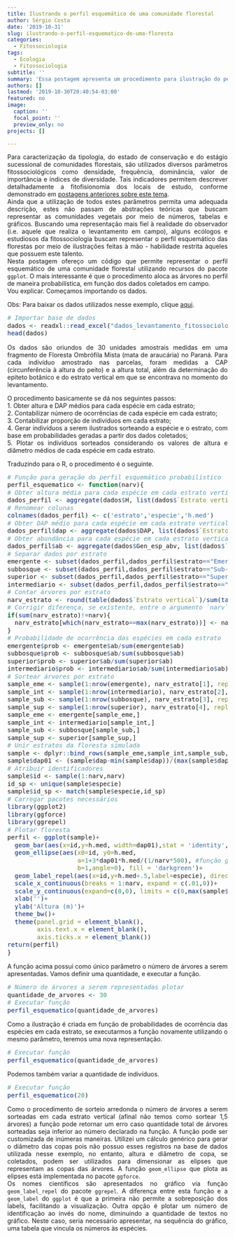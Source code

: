 ```yaml
---
title: Ilustrando o perfil esquemático de uma comunidade florestal
author: Sérgio Costa
date: '2019-10-31'
slug: ilustrando-o-perfil-esquematico-de-uma-floresta
categories:
  - Fitossociologia
tags:
  - Ecologia
  - Fitossociologia
subtitle: ''
summary: 'Essa postagem apresenta um procedimento para ilustração do perfil esquemático de uma comunidade florestal de maneira probabilística.'
authors: []
lastmod: '2019-10-30T20:40:54-03:00'
featured: no
image: 
  caption: ''
  focal_point: ''
  preview_only: no
projects: []

---
```

Para caracterização da tipologia, do estado de conservação e do estágio sucessional de comunidades florestais, são utilizados diversos parâmetros fitossociológicos como densidade, frequência, dominância, valor de importãncia e índices de diversidade. Tais indicadores permitem descrever detalhadamente a fitofisionomia dos locais de estudo, conforme demonstrado em [postagens anteriores sobre este tema](https://mensura-r.netlify.com/categories/fitossociologia/).  
Ainda que a utilização de todos estes parâmetros permita uma adequada descrição, estes não passam de abstrações teóricas que buscam representar as comunidades vegetais por meio de números, tabelas e gráficos. 
Buscando uma representação mais fiel à realidade do observador (i.e. aquele que realiza o levantamento em campo), alguns ecólogos e estudiosos da fitossociologia buscam representar o perfil esquemático das florestas por meio de ilustrações feitas à mão - habilidade restrita àqueles que possuem este talento.  
Nesta postagem ofereço um código que permite representar o perfil esquemático de uma comunidade florestal utilizando recursos do pacote `ggplot`. O mais interessante é que o procedimento aloca as árvores no perfil de maneira probabilística, em função dos dados coletados em campo.  
Vou explicar. Começamos importando os dados.

Obs: Para baixar os dados utilizados nesse exemplo, clique [aqui](https://github.com/sergiocostafh/mensura-r/raw/master/content/post/estrutura_horizontal/dados_fitossociologia.xlsx).

```r
# Importar base de dados
dados <- readxl::read_excel("dados_levantamento_fitossociologico.xlsx")
head(dados)
```

Os dados são oriundos de 30 unidades amostrais medidas em uma fragmento de Floresta Ombrófila Mista (mata de araucária) no Paraná. Para cada indivíduo amostrado nas parcelas, foram medidas a CAP (circunferência à altura do peito) e a altura total, além da determinação do epíteto botânico e do estrato vertical em que se encontrava no momento do levantamento.  
  
O procedimento basicamente se dá nos seguintes passos:  
1. Obter altura e DAP médios para cada espécie em cada estrato;  
2. Contabilizar número de ocorrências de cada espécie em cada estrato;  
3. Contabilizar proporção de indivíduos em cada estrato;  
4. Gerar indivíduos a serem ilustrados sorteando a espécie e o estrato, com base em probabilidades geradas a partir dos dados coletados;  
5. Plotar os indivíduos sorteados considerando os valores de altura e diâmetro médios de cada espécie em cada estrato.  

Traduzindo para o R, o procedimento é o seguinte.  
```r
# Função para geração do perfil esquemático probabilístico
perfil_esquematico <- function(narv){
# Obter altura média para cada espécie em cada estrato vertical
dados_perfil <- aggregate(dados$H, list(dados$`Estrato vertical`,dados$Gen_esp_abv), mean)
# Renomear colunas
colnames(dados_perfil) <- c('estrato','especie','h.med')
# Obter DAP médio para cada espécie em cada estrato vertical
dados_perfil$dap <- aggregate(dados$DAP, list(dados$`Estrato vertical`,dados$Gen_esp_abv), mean)[,3]
# Obter abundância para cada espécie em cada estrato vertical
dados_perfil$ab <- aggregate(dados$Gen_esp_abv, list(dados$`Estrato vertical`,dados$Gen_esp_abv), length)[,3]
# Separar dados por estrato
emergente <- subset(dados_perfil,dados_perfil$estrato=="Emergente")
subbosque <- subset(dados_perfil,dados_perfil$estrato=="Sub-bosque")
superior <- subset(dados_perfil,dados_perfil$estrato=="Superior")
intermediario <- subset(dados_perfil,dados_perfil$estrato=="Intermediário")
# Contar árvores por estrato
narv_estrato <- round(table(dados$`Estrato vertical`)/sum(table(dados$`Estrato vertical`))*narv,0)
# Corrigir diferença, se existente, entre o argumento `narv` e o número de árvres sorteadas
if(sum(narv_estrato)!=narv){
  narv_estrato[which(narv_estrato==max(narv_estrato))] <- narv_estrato[which(narv_estrato==max(narv_estrato))]+1 
}
# Probabilidade de ocorrência das espécies em cada estrato
emergente$prob <- emergente$ab/sum(emergente$ab)
subbosque$prob <- subbosque$ab/sum(subbosque$ab)
superior$prob <- superior$ab/sum(superior$ab)
intermediario$prob <- intermediario$ab/sum(intermediario$ab)
# Sortear árvores por estrato
sample_eme <- sample(1:nrow(emergente), narv_estrato[1], replace = TRUE, emergente$prob)
sample_int <- sample(1:nrow(intermediario), narv_estrato[2], replace = TRUE, intermediario$prob)
sample_sub <- sample(1:nrow(subbosque), narv_estrato[3], replace = TRUE, subbosque$prob)
sample_sup <- sample(1:nrow(superior), narv_estrato[4], replace = TRUE, superior$prob)
sample_eme <- emergente[sample_eme,]
sample_int <- intermediario[sample_int,]
sample_sub <- subbosque[sample_sub,]
sample_sup <- superior[sample_sup,]
# Unir estratos da floresta simulada
sample <- dplyr::bind_rows(sample_eme,sample_int,sample_sub,sample_sup)
sample$dap01 <- (sample$dap-min(sample$dap))/(max(sample$dap)-min(sample$dap))*(.6-.1)+.1
# Atribuir identificadores
sample$id <- sample(1:narv,narv)
id_sp <- unique(sample$especie)
sample$id_sp <- match(sample$especie,id_sp)
# Carregar pacotes necessários
library(ggplot2)
library(ggforce)
library(ggrepel)
# Plotar floresta
perfil <- ggplot(sample)+
  geom_bar(aes(x=id,y=h.med, width=dap01),stat = 'identity', color = 'black', fill = 'burlywood4')+
  geom_ellipse(aes(x0=id, y0=h.med,
                   a=1+3*dap01*h.med/(1/narv*500), #função genérica de diâmetro de copa
                   b=1,angle=0), fill = 'darkgreen')+
  geom_label_repel(aes(x=id,y=h.med+.5,label=especie), direction = 'y', fontface = 'bold',  size = 2, alpha=.8, segment.alpha = 0)+
  scale_x_continuous(breaks = 1:narv, expand = c(.01,0))+
  scale_y_continuous(expand=c(0,0), limits = c(0,max(sample$h.med)+5))+
  xlab('')+
  ylab('Altura (m)')+
  theme_bw()+
  theme(panel.grid = element_blank(),
        axis.text.x = element_blank(),
        axis.ticks.x = element_blank())
return(perfil)
}
```
A função acima possui como único parâmetro o número de árvores a serem apresentadas. Vamos definir uma quantidade, e executar a função.
```r
# Número de árvores a serem representadas plotar
quantidade_de_arvores <- 30
# Executar função
perfil_esquematico(quantidade_de_arvores)
```
Como a ilustração é criada em função de probabilidades de ocorrência das espécies em cada estrato, se executarmos a função novamente utilizando o mesmo parâmetro, teremos uma nova representação.
```r
# Executar função
perfil_esquematico(quantidade_de_arvores)
```
Podemos também variar a quantidade de indivíduos.
```r
# Executar função
perfil_esquematico(20)
```
Como o procedimento de sorteio arredonda o número de árvores a serem sorteadas em cada estrato vertical (afinal não temos como sortear 1,5 árvores) a função pode retornar um erro caso quantidade total de árvores sorteadas seja inferior ao número declarado na função.
A função pode ser customizada de inúmeras maneiras. Utilizei um cálculo genérico para gerar o diâmetro das copas pois não possuo esses registros na base de dados utilizada nesse exemplo, no entanto, altura e diâmetro de copa, se coletados, podem ser utilizados para dimensionar as elipses que representam as copas das árvores. A função `geom_ellipse` que plota as elipses está implementada no pacote `ggforce`.  
Os nomes científicos são apresentados no gráfico via função `geom_label_repel` do pacote `ggrepel`. A diferença entre esta função e a `geom_label` do `ggplot` é que a primeira não permite a sobreposição dos labels, facilitando a visualização. Outra opção é plotar um número de identificação ao invés do nome, diminuindo a quantidade de textos no gráfico. Neste caso, seria necessário apresentar, na sequência do gráfico, uma tabela que vincula os números às espécies.

<style>
body {
text-align: justify}
h1 {
text-align: center}
</style>
<style type="text/css">

body, td {
   font-size: 14px;
}
code.r{
  font-size: 14px;
}
pre {
  font-size: 14px
}
</style>
